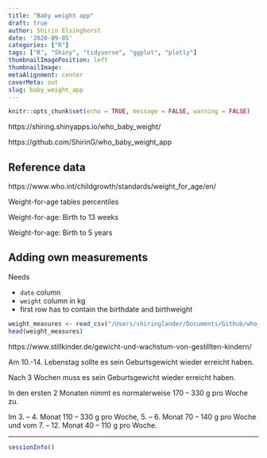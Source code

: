```yaml
---
title: "Baby weight app"
draft: true
author: Shirin Elsinghorst
date: '2020-09-05'
categories: ["R"]
tags: ["R", "Shiny", "tidyverse", "ggplot", "plotly"]
thumbnailImagePosition: left
thumbnailImage: 
metaAlignment: center
coverMeta: out
slug: baby_weight_app
---
```


```r
knitr::opts_chunk$set(echo = TRUE, message = FALSE, warning = FALSE)
```

https://shiring.shinyapps.io/who_baby_weight/

https://github.com/ShirinG/who_baby_weight_app

## Reference data

https://www.who.int/childgrowth/standards/weight_for_age/en/

Weight-for-age tables
percentiles

Weight-for-age: Birth to 13 weeks


Weight-for-age: Birth to 5 years


## Adding own measurements

Needs

- `date` column
- `weight` column in kg
- first row has to contain the birthdate and birthweight

```r
weight_measures <- read_csv("/Users/shiringlander/Documents/Github/who_baby_weight/data/weight_measures.csv")
head(weight_measures)
```


https://www.stillkinder.de/gewicht-und-wachstum-von-gestillten-kindern/

Am 10.-14. Lebenstag sollte es sein Geburtsgewicht wieder erreicht haben.

Nach 3 Wochen muss es sein Geburtsgewicht wieder erreicht haben.

In den ersten 2 Monaten nimmt es normalerweise 170 – 330 g pro Woche zu.

Im 3. – 4. Monat 110 – 330 g pro Woche, 5. – 6. Monat 70 – 140 g pro Woche und vom 7. – 12. Monat 40 – 110 g pro Woche.


---

```r
sessionInfo()
```

